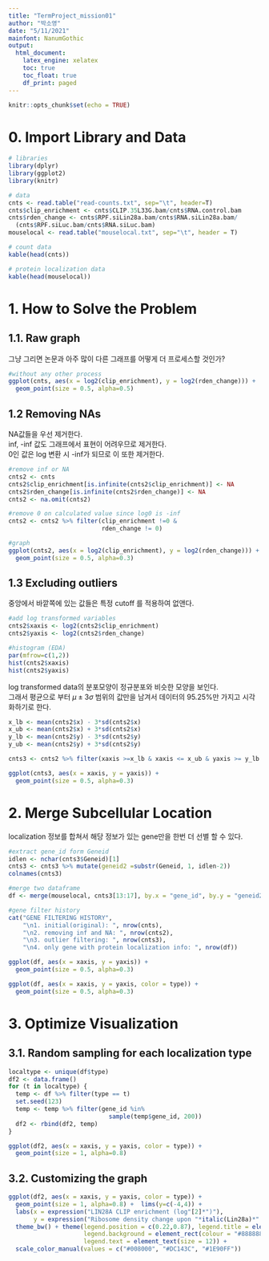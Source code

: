 ```yaml
---
title: "TermProject_mission01"
author: "박소영"
date: "5/11/2021"
mainfont: NanumGothic
output:
  html_document:
    latex_engine: xelatex
    toc: true
    toc_float: true
    df_print: paged
---
```


```r
knitr::opts_chunk$set(echo = TRUE)
```


# 0. Import Library and Data
```r
# libraries
library(dplyr)
library(ggplot2)
library(knitr)

# data
cnts <- read.table("read-counts.txt", sep="\t", header=T)
cnts$clip_enrichment <- cnts$CLIP.35L33G.bam/cnts$RNA.control.bam
cnts$rden_change <- cnts$RPF.siLin28a.bam/cnts$RNA.siLin28a.bam/
  (cnts$RPF.siLuc.bam/cnts$RNA.siLuc.bam)
mouselocal <- read.table("mouselocal.txt", sep="\t", header = T)
```

```r
# count data
kable(head(cnts))
```

```r
# protein localization data
kable(head(mouselocal))
```
# 1. How to Solve the Problem
## 1.1. Raw graph
그냥 그리면 논문과 아주 많이 다른 그래프를 어떻게 더 프로세스할 것인가?
```r
#without any other process
ggplot(cnts, aes(x = log2(clip_enrichment), y = log2(rden_change))) +
  geom_point(size = 0.5, alpha=0.5)
```


## 1.2 Removing NAs
NA값들을 우선 제거한다.  
inf, -inf 값도 그래프에서 표현이 어려우므로 제거한다.  
0인 값은 log 변환 시 -inf가 되므로 이 또한 제거한다.

```r
#remove inf or NA
cnts2 <- cnts
cnts2$clip_enrichment[is.infinite(cnts2$clip_enrichment)] <- NA
cnts2$rden_change[is.infinite(cnts2$rden_change)] <- NA
cnts2 <- na.omit(cnts2)

#remove 0 on calculated value since log0 is -inf
cnts2 <- cnts2 %>% filter(clip_enrichment !=0 &
                          rden_change != 0)

#graph
ggplot(cnts2, aes(x = log2(clip_enrichment), y = log2(rden_change))) +
  geom_point(size = 0.5, alpha=0.3)
```

## 1.3 Excluding outliers
중앙에서 바깥쪽에 있는 값들은 특정 cutoff 를 적용하여 없앤다.  

```r
#add log transformed variables
cnts2$xaxis <- log2(cnts2$clip_enrichment)
cnts2$yaxis <- log2(cnts2$rden_change)

#histogram (EDA)
par(mfrow=c(1,2))
hist(cnts2$xaxis)
hist(cnts2$yaxis)
```
log transformed data의 분포모양이 정규분포와 비슷한 모양을 보인다.  
그래서 평균으로 부터 $\mu\pm3\sigma$ 범위의 값만을 남겨서 데이터의 95.25%만 가지고 시각화하기로 한다.
```r
x_lb <- mean(cnts2$x) - 3*sd(cnts2$x)
x_ub <- mean(cnts2$x) + 3*sd(cnts2$x)
y_lb <- mean(cnts2$y) - 3*sd(cnts2$y)        
y_ub <- mean(cnts2$y) + 3*sd(cnts2$y)

cnts3 <- cnts2 %>% filter(xaxis >=x_lb & xaxis <= x_ub & yaxis >= y_lb & yaxis <= y_ub)

ggplot(cnts3, aes(x = xaxis, y = yaxis)) +
  geom_point(size = 0.5, alpha=0.3)
```

# 2. Merge Subcellular Location
localization 정보를 합쳐서 해당 정보가 있는 gene만을 한번 더 선별 할 수 있다.
```r
#extract gene_id form Geneid
idlen <- nchar(cnts3$Geneid)[1]
cnts3 <- cnts3 %>% mutate(geneid2 =substr(Geneid, 1, idlen-2))
colnames(cnts3)

#merge two dataframe
df <- merge(mouselocal, cnts3[13:17], by.x = "gene_id", by.y = "geneid2")

#gene filter history
cat("GENE FILTERING HISTORY",
    "\n1. initial(original): ", nrow(cnts), 
    "\n2. removing inf and NA: ", nrow(cnts2), 
    "\n3. outlier filtering: ", nrow(cnts3),
    "\n4. only gene with protein localization info: ", nrow(df))
```
```r
ggplot(df, aes(x = xaxis, y = yaxis)) +
  geom_point(size = 0.5, alpha=0.3)

ggplot(df, aes(x = xaxis, y = yaxis, color = type)) +
  geom_point(size = 0.5, alpha=0.3)
```

# 3. Optimize Visualization
## 3.1. Random sampling for each localization type
```r
localtype <- unique(df$type)
df2 <- data.frame()
for (t in localtype) {
  temp <- df %>% filter(type == t)
  set.seed(123)
  temp <- temp %>% filter(gene_id %in%
                            sample(temp$gene_id, 200))
  df2 <- rbind(df2, temp)
}

ggplot(df2, aes(x = xaxis, y = yaxis, color = type)) +
  geom_point(size = 1, alpha=0.8)

```

## 3.2. Customizing the graph
```R
ggplot(df2, aes(x = xaxis, y = yaxis, color = type)) +
  geom_point(size = 1, alpha=0.8) +  lims(y=c(-4,4)) +
  labs(x = expression("LIN28A CLIP enrichment (log"[2]*")"),
       y = expression("Ribosome density change upon "*italic(Lin28a)*" knockdown (log"[2]*")")) +
  theme_bw() + theme(legend.position = c(0.22,0.87), legend.title = element_blank(),
                     legend.background = element_rect(colour = "#888888", size =0.5),
                     legend.text = element_text(size = 12)) + 
  scale_color_manual(values = c("#008000", "#DC143C", "#1E90FF"))
```